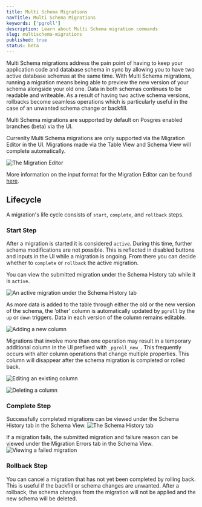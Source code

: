 ```yaml
---
title: Multi Schema Migrations
navTitle: Multi Schema Migrations
keywords: ['pgroll']
description: Learn about Multi Schema migration commands
slug: multischema-migrations
published: true
status: beta
---
```


Multi Schema migrations address the pain point of having to keep your application code and database schema in sync by allowing you to have two active database schemas at the same time. With Multi Schema migrations, running a migration means being able to preview the new version of your schema alongside your old one. Data in both schemas continues to be readable and writeable. As a result of having two active schema versions, rollbacks become seamless operations which is particularly useful in the case of an unwanted schema change or backfill.

Multi Schema migrations are supported by default on Posgres enabled branches (beta) via the UI.

<Alert status="warning">
  Currenlty Multi Schema migrations are only supported via the Migration Editor in the UI. Migrations made via the Table
  View and Schema View will complete automatically.
</Alert>

![The Migration Editor](images/migrations-multischema/migration-editor.png)

More information on the input format for the Migration Editor can be found [here](https://github.com/xataio/pgroll).

## Lifecycle

A migration's life cycle consists of `start`, `complete`, and `rollback` steps.

### Start Step

After a migration is started it is considered `active`. During this time, further schema modifications are not possible. This is reflected in disabled buttons and inputs in the UI while a migration is ongoing. From there you can decide whether to `complete` or `rollback` the active migration.

You can view the submitted migration under the Schema History tab while it is `active`.

![An active migration under the Schema History tab](images/migrations-multischema/active-migration.png)

As more data is added to the table through either the old or the new version of the schema, the ‘other’ column is automatically updated by `pgroll` by the `up` or `down` triggers. Data in each version of the column remains editable.

![Adding a new column](images/migrations-multischema/add-column.png)

Migrations that involve more than one operation may result in a temporary additional column in the UI prefixed with `_pgroll_new_`. This frequently occurs with alter column operations that change multiple properties. This column will disappear after the schema migration is completed or rolled back.

![Editing an existing column](images/migrations-multischema/alter-column.png)

![Deleting a column](images/migrations-multischema/delete-column.png)

### Complete Step

Successfully completed migrations can be viewed under the Schema History tab in the Schema View.
![The Schema History tab](images/migrations-multischema/schema-history.png)

If a migration fails, the submitted migration and failure reason can be viewed under the Migration Errors tab in the Schema View.
![Viewing a failed migration](images/migrations-multischema/migration-errors.png)

### Rollback Step

You can cancel a migration that has not yet been completed by rolling back. This is useful if the backfill or schema changes are unwanted. After a rollback, the schema changes from the migration will not be applied and the new schema will be deleted.
